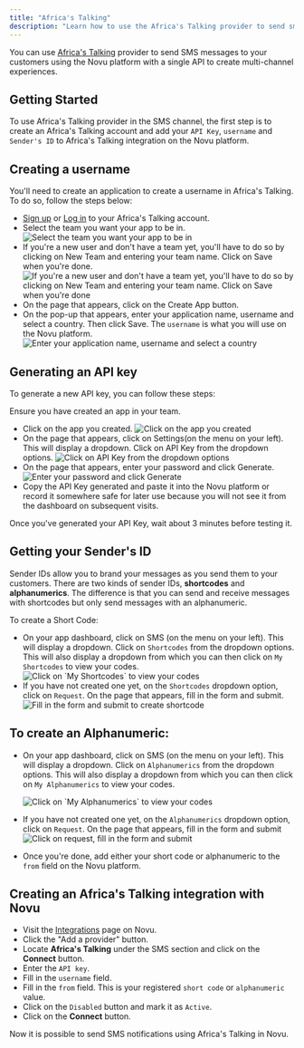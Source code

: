 ```yaml
---
title: "Africa's Talking"
description: "Learn how to use the Africa's Talking provider to send sms notifications using Novu"
---
```



You can use [Africa's Talking](https://africastalking.com/) provider to send SMS messages to your customers using the Novu platform with a single API to create multi-channel experiences.

## Getting Started

To use Africa's Talking provider in the SMS channel, the first step is to create an Africa's Talking account and add your `API Key`, `username` and `Sender's ID` to Africa's Talking integration on the Novu platform.

## Creating a username

You'll need to create an application to create a username in Africa's Talking. To do so, follow the steps below:

- [Sign up](https://account.africastalking.com/auth/register) or [Log in](https://account.africastalking.com/auth/login) to your Africa's Talking account.
- Select the team you want your app to be in.
  <img
    alt="Select the team you want your app to be in"
    src="/images/channels-and-providers/sms/africas-talking/team-africa.png"
  />
- If you're a new user and don't have a team yet, you'll have to do so by clicking on New Team and entering your team name. Click on Save when you're done.
  <img
    alt="If you're a new user and don't have a team yet, you'll have to do so by clicking on New Team and entering your team name. Click on Save when you're done"
    src="/images/channels-and-providers/sms/africas-talking/new-team.png"
  />
- On the page that appears, click on the Create App button.
- On the pop-up that appears, enter your application name, username and select a country. Then click Save. The `username` is what you will use on the Novu platform.
  <img
    alt="Enter your application name, username and select a country"
    src="/images/channels-and-providers/sms/africas-talking/new app-africa-talking.png"
  />

## Generating an API key

To generate a new API key, you can follow these steps:

<Callout type="info">Ensure you have created an app in your team.</Callout>

- Click on the app you created.
  <img
    alt="Click on the app you created"
    src="/images/channels-and-providers/sms/africas-talking/new-created-app-africa.png"
  />
- On the page that appears, click on Settings(on the menu on your left). This will display a dropdown. Click on API Key from the dropdown options.
  <img
    alt="Click on API Key from the dropdown options"
    src="/images/channels-and-providers/sms/africas-talking/api-key-africa.png"
  />
- On the page that appears, enter your password and click Generate.
  <img
    alt="Enter your password and click Generate"
    src="/images/channels-and-providers/sms/africas-talking/image-57.png"
  />
- Copy the API Key generated and paste it into the Novu platform or record it somewhere safe for later use because you will not see it from the dashboard on subsequent visits.

<Callout type="info">
  Once you've generated your API Key, wait about 3 minutes before testing it.
</Callout>

## Getting your Sender's ID

Sender IDs allow you to brand your messages as you send them to your customers. There are two kinds of sender IDs, **shortcodes** and **alphanumerics**. The difference is that you can send and receive messages with shortcodes but only send messages with an alphanumeric.

To create a Short Code:

- On your app dashboard, click on SMS (on the menu on your left). This will display a dropdown. Click on `Shortcodes` from the dropdown options. This will also display a dropdown from which you can then click on `My Shortcodes` to view your codes.
  <img
    alt="Click on `My Shortcodes` to view your codes"
    src="/images/channels-and-providers/sms/africas-talking/image-58.png"
  />
- If you have not created one yet, on the `Shortcodes` dropdown option, click on `Request`.
  On the page that appears, fill in the form and submit.
  <img
    alt="Fill in the form and submit to create shortcode"
    src="/images/channels-and-providers/sms/africas-talking/image-59.png"
  />

## To create an Alphanumeric:

- On your app dashboard, click on SMS (on the menu on your left). This will display a dropdown. Click on `Alphanumerics` from the dropdown options. This will also display a dropdown from which you can then click on `My Alphanumerics` to view your codes.

  <img
    alt="Click on `My Alphanumerics` to view your codes"
    src="/images/channels-and-providers/sms/africas-talking/image-60.png"
  />

- If you have not created one yet, on the `Alphanumerics` dropdown option, click on `Request`.
  On the page that appears, fill in the form and submit
  <img
    alt="Click on request, fill in the form and submit"
    src="/images/channels-and-providers/sms/africas-talking/image-61.png"
  />
- Once you're done, add either your short code or alphanumeric to the `from` field on the Novu platform.

## Creating an Africa's Talking integration with Novu

- Visit the [Integrations](https://dashboard-v2.novu.co/integrations?utm_campaign=docs-africastalking) page on Novu.
- Click the "Add a provider" button.
- Locate **Africa's Talking** under the SMS section and click on the **Connect** button.
- Enter the `API key`.
- Fill in the `username` field.
- Fill in the `from` field. This is your registered `short code` or `alphanumeric` value.
- Click on the `Disabled` button and mark it as `Active`.
- Click on the **Connect** button.

Now it is possible to send SMS notifications using Africa's Talking in Novu.
